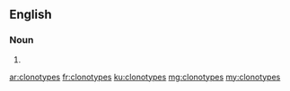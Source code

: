 ==English==

===Noun===
{{head|en|noun plural form}}

# {{plural of|clonotype|lang=en}}

[[ar:clonotypes]]
[[fr:clonotypes]]
[[ku:clonotypes]]
[[mg:clonotypes]]
[[my:clonotypes]]